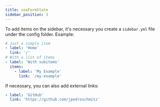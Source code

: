 ```yaml
---
title: useFormState
sidebar_position: 3
---
```


To add items on the sidebar, it's necessary you create a `sidebar.yml` file under the config folder. Example:

```yaml title=sidebar.yml
# Just a simple item
- label: 'Home'
  link: '/'
# With a list of items
- label: 'With subitems'
  items:
    - label: 'My Example'
      link: '/my-example'
```

If necessary, you can also add external links:

```yaml
- label: 'GitHub'
  link: 'https://github.com/jpedroschmitz'
```
